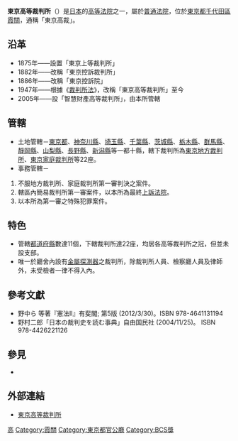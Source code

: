 {{Infobox_High_Court
|court_name = 東京高等裁判所<br><small>{{lang|ja|東京高等裁判所}}</small>
| image = Tokyo High Court Building02bs3200.jpg
| imagesize = 280px
| caption = 東京高等裁判所
| established = 1875年
| jurisdiction = [[東京都|東京都]]、[[神奈川縣|神奈川縣]]、<br>[[埼玉縣|埼玉縣]]、[[千葉縣|千葉縣]]、[[茨城縣|茨城縣]]、<br>[[栃木縣|栃木縣]]、[[群馬縣|群馬縣]]、[[靜岡縣|靜岡縣]]、<br>[[山梨縣|山梨縣]]、[[長野縣|長野縣]]、[[新潟縣|新潟縣]]
| location = [[東京都|東京都]][[千代田區|千代田區]][[霞關|霞關]]一丁目1番4號
| authority = [[裁判所法|裁判所法]]
| appeals   = [[最高裁判所|最高裁判所]]  
| procuratorate =[[東京高等檢察廳|東京高等檢察廳]]
| website = http://www.courts.go.jp/tokyo-h/
| chiefjudgetitle = [[東京高等法院長官|東京高等法院長官]]
| chiefjudgename = 山崎敏充
| termstart = 2013年7月8日
}}
{{japanese|japanese=東京高等裁判所|kana=とうきょうこうとうさいばんしょ|romaji=tokyō kōtōsaibansho}}
'''東京高等裁判所'''（{{lang-ja|'''東京高等裁判所'''}}）是[[日本|日本]]的[[高等法院|高等法院]]之一，屬於[[普通法院|普通法院]]，位於[[東京都|東京都]][[千代田區|千代田區]][[霞關|霞關]]，通稱「東京高裁」。

==沿革==
*1875年——設置「東京上等裁判所」
*1882年——改稱「東京控訴裁判所」
*1886年——改稱「東京控訴院」
*1947年——根據《[[裁判所法|裁判所法]]》，改稱「東京高等裁判所」至今
*2005年——設「智慧財產高等裁判所」，由本所管轄

==管轄==
*土地管轄－[[東京都|東京都]]、[[神奈川縣|神奈川縣]]、[[埼玉縣|埼玉縣]]、[[千葉縣|千葉縣]]、[[茨城縣|茨城縣]]、[[栃木縣|栃木縣]]、[[群馬縣|群馬縣]]、[[靜岡縣|靜岡縣]]、[[山梨縣|山梨縣]]、[[長野縣|長野縣]]、[[新潟縣|新潟縣]]等一都十縣，轄下裁判所為[[東京地方裁判所|東京地方裁判所]]、[[東京家庭裁判所|東京家庭裁判所]]等22座。
*事務管轄－
#不服地方裁判所、家庭裁判所第一審判決之案件。
#轄區內簡易裁判所第一審案件，以本所為最終[[上訴法院|上訴法院]]。
#以本所為第一審之特殊犯罪案件。

==特色==
*管轄[[日本行政區劃|都道府縣]]數達11個，下轄裁判所達22座，均居各高等裁判所之冠，但並未設支部。
*唯一於廳舍內設有[[金屬探測器|金屬探測器]]之裁判所，除裁判所人員、檢察廳人員及律師外，未受檢者一律不得入內。

==參考文獻==
{{refbegin}}
*野中ら 等著『憲法II』有斐閣; 第5版 (2012/3/30)。ISBN 978-4641131194
*野村二郎「日本の裁判史を読む事典」自由国民社 (2004/11/25)。 ISBN 978-4426221126
{{refend}}

==參見==
*{{link-ja|金谷利廣|金谷利廣}}

==外部連結==
*{{ja}}[http://www.courts.go.jp/tokyo-h/ 東京高等裁判所] {{Wayback|url=http://www.courts.go.jp/tokyo-h/ |date=20200203220117 }}

{{日本裁判所}}
{{japan-stub}}
{{authority control}}
{{DEFAULTSORT:Tokyo Koto Saibansho}}
[[Category:日本法院|高]]
[[Category:霞關|Category:霞關]]
[[Category:東京都官公廳|Category:東京都官公廳]]
[[Category:BCS獎|Category:BCS獎]]